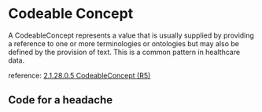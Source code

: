 

<Meta of={Stories}/>

# Codeable Concept

A CodeableConcept represents a value that is usually supplied by providing a reference to one or more terminologies or ontologies but may also be defined by the provision of text. This is a common pattern in healthcare data.

reference: [2.1.28.0.5 CodeableConcept (R5)](http://hl7.org/fhir/R5/datatypes.html#codeableconcept)

## Code for a headache
<Canvas of={Stories.SimpleHeadacheCode}/>
